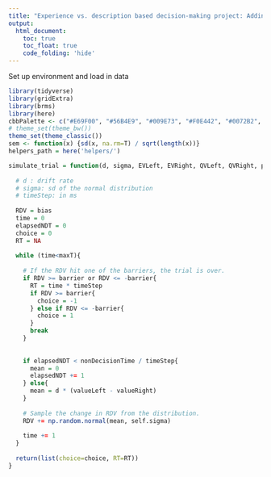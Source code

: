 ```yaml
---
title: "Experience vs. description based decision-making project: Adding arbitration to behavioral modeling"
output: 
  html_document:
    toc: true
    toc_float: true
    code_folding: 'hide'
---
```


Set up environment and load in data

```r
library(tidyverse)
library(gridExtra)
library(brms)
library(here)
cbbPalette <- c("#E69F00", "#56B4E9", "#009E73", "#F0E442", "#0072B2", "#D55E00", "#CC79A7")
# theme_set(theme_bw())
theme_set(theme_classic())
sem <- function(x) {sd(x, na.rm=T) / sqrt(length(x))}
helpers_path = here('helpers/')
```

```r
simulate_trial = function(d, sigma, EVLeft, EVRight, QVLeft, QVRight, probFractalDraw, barrier=1, nonDecisionTime=0, bias=0, timeStep=10, maxT=1000){
  
  # d : drift rate
  # sigma: sd of the normal distribution 
  # timeStep: in ms
  
  RDV = bias
  time = 0
  elapsedNDT = 0
  choice = 0
  RT = NA
  
  while (time<maxT){
    
    # If the RDV hit one of the barriers, the trial is over.
    if RDV >= barrier or RDV <= -barrier{
      RT = time * timeStep
      if RDV >= barrier{
        choice = -1
      } else if RDV <= -barrier{
        choice = 1
      }
      break
    } 
    
    
    if elapsedNDT < nonDecisionTime / timeStep{
      mean = 0
      elapsedNDT += 1
    } else{
      mean = d * (valueLeft - valueRight)
    }
    
    # Sample the change in RDV from the distribution.
    RDV += np.random.normal(mean, self.sigma)
    
    time += 1
  }
  
  return(list(choice=choice, RT=RT))
}
```